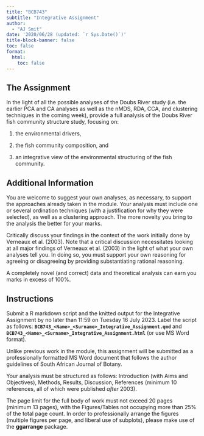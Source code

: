 ```yaml
---
title: "BCB743"
subtitle: "Integrative Assignment"
author: 
  - "AJ Smit"
date: '2020/06/28 (updated: `r Sys.Date()`)'
title-block-banner: false
toc: false
format:
  html:
    toc: false
---
```


## The Assignment

In the light of all the possible analyses of the Doubs River study (i.e. the earlier PCA and CA analyses as well as the nMDS, RDA, CCA, and clustering techniques in the coming week), provide a full analysis of the Doubs River fish community structure study, focusing on:

1.  the environmental drivers,

2.  the fish community composition, and

3.  an integrative view of the environmental structuring of the fish community.

## Additional Information

You are welcome to suggest your own analyses, as necessary, to support the approaches already taken in the module. Your analysis must include one or several ordination techniques (with a justification for why they were selected), as well as a clustering approach. The more novelty you bring to the analysis the better for your marks.

Critically discuss your findings in the context of the work initially done by Verneaux et al. (2003). Note that a critical discussion necessitates looking at all major findings of Verneaux et al. (2003) in the light of what your own analyses tell you. In doing so, you must support your own reasoning for agreeing or disagreeing by providing substantiating rational reasoning.

A completely novel (and correct) data and theoretical analysis can earn you marks in excess of 100%.

## Instructions

Submit a R markdown script and the knitted output for the Integrative Assignment by no later than 11:59 on Tuesday 16 July 2023. Label the script as follows: **`BCB743_<Name>_<Surname>_Integrative_Assignment.qmd`** and **`BCB743_<Name>_<Surname>_Integrative_Assignment.html`** (or use MS Word format).

Unlike previous work in the module, this assignment will be submitted as a professionally formatted MS Word document that follows the author guidelines of South African Journal of Botany.

Your analysis must be structured as follows: Introduction (with Aims and Objectives), Methods, Results, Discussion, References (minimum 10 references, all of which were published *after* 2003).

The page limit for the full body of work must not exceed 20 pages (minimum 13 pages), with the Figures/Tables not occupying more than 25% of the total page count. In order to professionally arrange the figures (multiple figures per page, and liberal use of subplots), please make use of the **ggarrange** package.
